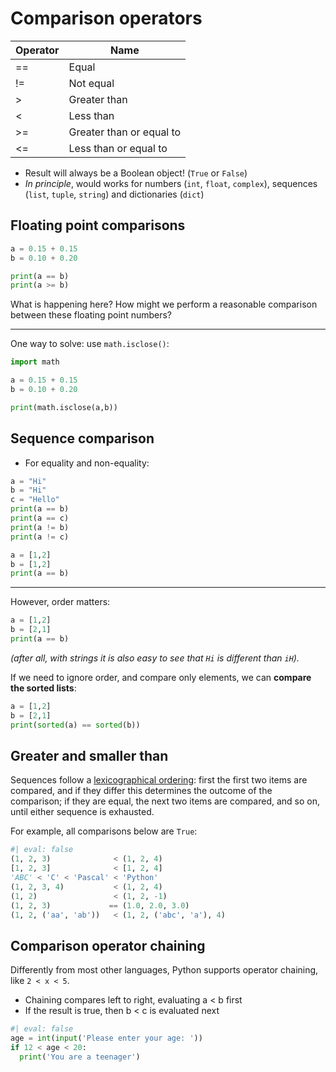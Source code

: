 # Comparison operators {.smaller data-stack-name="comparison operators"}

::: {.smaller}

| Operator | Name                     |
|----------|--------------------------|
| ==       | Equal                    |
| !=       | Not equal                |
| \>       | Greater than             |
| \<       | Less than                |
| \>=      | Greater than or equal to |
| \<=      | Less than or equal to    |

:::

-   Result will always be a Boolean object! (`True` or `False`)
-   *In principle*, would works for numbers (`int`, `float`, `complex`), sequences (`list`, `tuple`, `string`) and dictionaries (`dict`)

## Floating point comparisons

```python
a = 0.15 + 0.15
b = 0.10 + 0.20

print(a == b)
print(a >= b)
```

What is happening here? How might we perform a reasonable comparison between these floating point numbers?

------------------------------------------------------------------------

One way to solve: use `math.isclose()`:

```python
import math

a = 0.15 + 0.15
b = 0.10 + 0.20

print(math.isclose(a,b))
```

## Sequence comparison

-   For equality and non-equality:

```python
a = "Hi"
b = "Hi"
c = "Hello"
print(a == b)
print(a == c)
print(a != b)
print(a != c)
```

```python
a = [1,2]
b = [1,2]
print(a == b)
```

------------------------------------------------------------------------

However, order matters:

```python
a = [1,2]
b = [2,1]
print(a == b)
```

*(after all, with strings it is also easy to see that `Hi` is different than `iH`).*

If we need to ignore order, and compare only elements, we can **compare the sorted lists**:

```python
a = [1,2]
b = [2,1]
print(sorted(a) == sorted(b))
```

## Greater and smaller than

Sequences follow a [lexicographical ordering](https://docs.python.org/3/tutorial/datastructures.html#comparing-sequences-and-other-types): first the first two items are compared, and if they differ this determines the outcome of the comparison; if they are equal, the next two items are compared, and so on, until either sequence is exhausted.

For example, all comparisons below are `True`:

```python
#| eval: false
(1, 2, 3)              < (1, 2, 4)
[1, 2, 3]              < [1, 2, 4]
'ABC' < 'C' < 'Pascal' < 'Python'
(1, 2, 3, 4)           < (1, 2, 4)
(1, 2)                 < (1, 2, -1)
(1, 2, 3)             == (1.0, 2.0, 3.0)
(1, 2, ('aa', 'ab'))   < (1, 2, ('abc', 'a'), 4)
```

## Comparison operator chaining

Differently from most other languages, Python supports operator chaining, like `2 < x < 5`.

-   Chaining compares left to right, evaluating a \< b first
-   If the result is true, then b \< c is evaluated next

```python
#| eval: false
age = int(input('Please enter your age: '))
if 12 < age < 20:
  print('You are a teenager')
```
